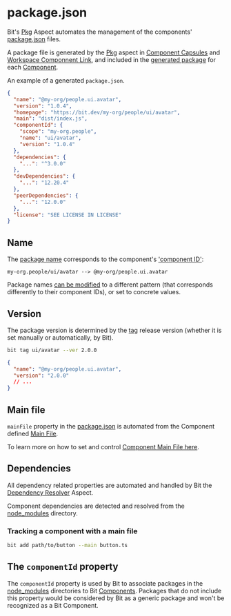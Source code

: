# package.json

Bit's [Pkg](/packages/packages-overview) Aspect automates the management of the components' [package.json](https://nodejs.org/en/knowledge/getting-started/npm/what-is-the-file-package-json/) files.

A package file is generated by the [Pkg](/packages/packages-overview) aspect in [Component Capsules](/components/structure/component-capsules) and [Workspace Componnent Link](/workspace/workspace-component-link), and included in the [generated package](/packages/packing-components) for each [Component](/components/component-overview).

An example of a generated `package.json`.

```json
{
  "name": "@my-org/people.ui.avatar",
  "version": "1.0.4",
  "homepage": "https://bit.dev/my-org/people/ui/avatar",
  "main": "dist/index.js",
  "componentId": {
    "scope": "my-org.people",
    "name": "ui/avatar",
    "version": "1.0.4"
  },
  "dependencies": {
    "...": "^3.0.0"
  },
  "devDependencies": {
    "...": "12.20.4"
  },
  "peerDependencies": {
    "...": "12.0.0"
  },
  "license": "SEE LICENSE IN LICENSE"
}
```

## Name

The [package name](/packages/package-name) corresponds to the component's ['component ID'](/components/structure/component-id):

```
my-org.people/ui/avatar --> @my-org/people.ui.avatar
```

Package names [can be modified](/packages/package-name) to a different pattern (that corresponds differently to their component IDs), or set to concrete values.

## Version

The package version is determined by the [tag](/components/tags) release version (whether it is set manually or automatically, by Bit).

```bash
bit tag ui/avatar --ver 2.0.0
```

```json
{
  "name": "@my-org/people.ui.avatar",
  "version": "2.0.0"
  // ...
}
```

## Main file

`mainFile` property in the [package.json](/packages/package-json) is automated from the Component defined [Main File](/components/structure/component-main-file).

To learn more on how to set and control [Component Main File here](/components/structure/component-main-file).

## Dependencies

All dependency related properties are automated and handled by Bit the [Dependency Resolver](/dependencies/overview) Aspect.

Component dependencies are detected and resolved from the [node_modules](/dependencies/node-modules) directory.

### Tracking a component with a main file

```bash
bit add path/to/button --main button.ts
```

## The `componentId` property

The `componentId` property is used by Bit to associate packages in the [node_modules](/dependencies/node-modules) directories to Bit [Components](/components/component-overview). Packages that do not include this property would be considered by Bit as a generic package and won't be recognized as a Bit Component.
